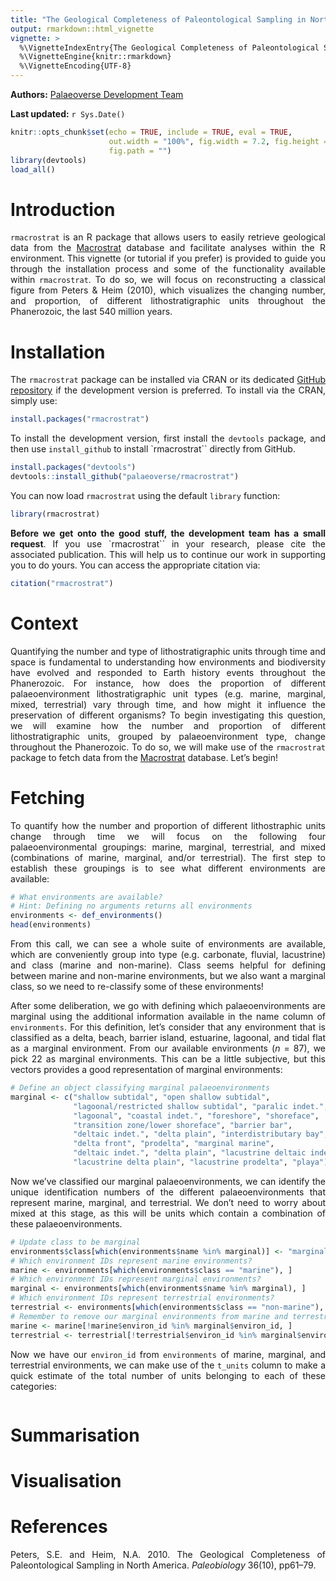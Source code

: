 ```yaml
---
title: "The Geological Completeness of Paleontological Sampling in North America"
output: rmarkdown::html_vignette
vignette: >
  %\VignetteIndexEntry{The Geological Completeness of Paleontological Sampling in North America}
  %\VignetteEngine{knitr::rmarkdown}
  %\VignetteEncoding{UTF-8}
---
```


**Authors:** [Palaeoverse Development Team](https://palaeoverse.org/#about-us)

**Last updated:** `r Sys.Date()`

```r
knitr::opts_chunk$set(echo = TRUE, include = TRUE, eval = TRUE,
                      out.width = "100%", fig.width = 7.2, fig.height = 6, dpi = 200,
                      fig.path = "")
library(devtools)
load_all()
```

<div style="text-align: justify">

# Introduction

`rmacrostrat` is an R package that allows users to easily retrieve geological data from the [Macrostrat](https://macrostrat.org) database and facilitate analyses within the R environment. This vignette (or tutorial if you prefer) is provided to guide you through the installation process and some of the functionality available within `rmacrostrat`. To do so, we will focus on reconstructing a classical figure from Peters & Heim (2010), which visualizes the changing number, and proportion, of different lithostratigraphic units throughout the Phanerozoic, the last 540 million years.

# Installation

The `rmacrostrat` package can be installed via CRAN or its dedicated [GitHub repository](https://github.com/palaeoverse/rmacrostrat) if the development version is preferred. To install via the CRAN, simply use:

```r
install.packages("rmacrostrat")
```

To install the development version, first install the `devtools` package, and then use `install_github` to install `rmacrostrat`` directly from GitHub.

```r
install.packages("devtools")
devtools::install_github("palaeoverse/rmacrostrat")
```

You can now load `rmacrostrat` using the default `library` function:

```r
library(rmacrostrat)
```

**Before we get onto the good stuff, the development team has a small request**. If you use `rmacrostrat`` in your research, please cite the associated publication. This will help us to continue our work in supporting you to do yours. You can access the appropriate citation via:

```r
citation("rmacrostrat")
```

# Context

Quantifying the number and type of lithostratigraphic units through time and space is fundamental to understanding how environments and biodiversity have evolved and responded to Earth history events throughout the Phanerozoic. For instance, how does the proportion of different palaeoenvironment lithostratigraphic unit types (e.g. marine, marginal, mixed, terrestrial) vary through time, and how might it influence the preservation of different organisms? To begin investigating this question, we will examine how the number and proportion of different lithostratigraphic units, grouped by palaeoenvironment type, change throughout the Phanerozoic. To do so, we will make use of the `rmacrostrat` package to fetch data from the [Macrostrat](https://macrostrat.org) database. Let's begin!

# Fetching

To quantify how the number and proportion of different lithostraphic units change through time we will focus on the following four palaeoenvironmental groupings: marine, marginal, terrestrial, and mixed (combinations of marine, marginal, and/or terrestrial). The first step to establish these groupings is to see what different environments are available:

```r
# What environments are available?
# Hint: Defining no arguments returns all environments
environments <- def_environments()
head(environments)
```

From this call, we can see a whole suite of environments are available, which are conveniently group into type (e.g. carbonate, fluvial, lacustrine) and class (marine and non-marine). Class seems helpful for defining between marine and non-marine environments, but we also want a marginal class, so we need to re-classify some of these environments! 

After some deliberation, we go with defining which palaeoenvironments are marginal using the additional information available in the name column of `environments`. For this definition, let's consider that any environment that is classified as a delta, beach, barrier island, estuarine, lagoonal, and tidal flat as a marginal environment. From our available environments (*n* = 87), we pick 22 as marginal environments. This can be a little subjective, but this vectors provides a good representation of marginal environments:

```r
# Define an object classifying marginal palaeoenvironments
marginal <- c("shallow subtidal", "open shallow subtidal", 
              "lagoonal/restricted shallow subtidal", "paralic indet.", 
              "lagoonal", "coastal indet.", "foreshore", "shoreface",
              "transition zone/lower shoreface", "barrier bar",
              "deltaic indet.", "delta plain", "interdistributary bay",
              "delta front", "prodelta", "marginal marine",
              "deltaic indet.", "delta plain", "lacustrine deltaic indet.",
              "lacustrine delta plain", "lacustrine prodelta", "playa")
```

Now we've classified our marginal palaeoenvironments, we can identify the unique identification numbers of the different palaeoenvironments that represent marine, marginal, and terrestrial. We don't need to worry about mixed at this stage, as this will be units which contain a combination of these palaeoenvironments.

```r
# Update class to be marginal
environments$class[which(environments$name %in% marginal)] <- "marginal"
# Which environment IDs represent marine environments?
marine <- environments[which(environments$class == "marine"), ]
# Which environment IDs represent marginal environments?
marginal <- environments[which(environments$name %in% marginal), ]
# Which environment IDs represent terrestrial environments?
terrestrial <- environments[which(environments$class == "non-marine"), ]
# Remember to remove our marginal environments from marine and terrestrial!
marine <- marine[!marine$environ_id %in% marginal$environ_id, ]
terrestrial <- terrestrial[!terrestrial$environ_id %in% marginal$environ_id, ]
```

Now we have our `environ_id` from `environments` of marine, marginal, and terrestrial environments, we can make use of the `t_units` column to make a quick estimate of the total number of units belonging to each of these categories:

```r

```



# Summarisation

# Visualisation

# References

Peters, S.E. and Heim, N.A. 2010. The Geological Completeness of Paleontological Sampling in North America. *Paleobiology* 36(10), pp61--79.

</style>
